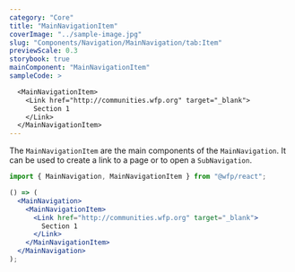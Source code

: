 ```yaml
---
category: "Core"
title: "MainNavigationItem"
coverImage: "../sample-image.jpg"
slug: "Components/Navigation/MainNavigation/tab:Item"
previewScale: 0.3
storybook: true
mainComponent: "MainNavigationItem"
sampleCode: >

  <MainNavigationItem>
    <Link href="http://communities.wfp.org" target="_blank">
      Section 1
    </Link>
  </MainNavigationItem>
---
```


The `MainNavigationItem` are the main components of the `MainNavigation`. It can be used to create a link to a page or to open a `SubNavigation`.

```jsx
import { MainNavigation, MainNavigationItem } from "@wfp/react";

() => (
  <MainNavigation>
    <MainNavigationItem>
      <Link href="http://communities.wfp.org" target="_blank">
        Section 1
      </Link>
    </MainNavigationItem>
  </MainNavigation>
);
```
